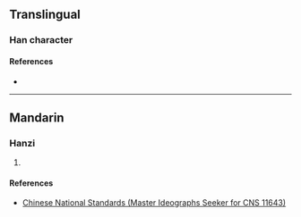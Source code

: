 {{character info/new}}
==Translingual==

===Han character===
{{Han char|rn=46|rad=山|as=10|sn=13|four=|canj=UAGI|ids=⿱山時}}

====References====
* {{Han ref|kx=0317.521|hdz=10790.111|uh=5D75|ud=23925}}

----

==Mandarin==

===Hanzi===
{{cmn-hanzi|pin=[[shí]] ([[shi2]])|wg=shih<sup>2</sup>}}

# {{defn|lang=cmn|sort=山10}}

====References====
* [http://www.cns11643.gov.tw/AIDB/query_general_view.do?page=3&code=646E Chinese National Standards (Master Ideographs Seeker for CNS 11643)]